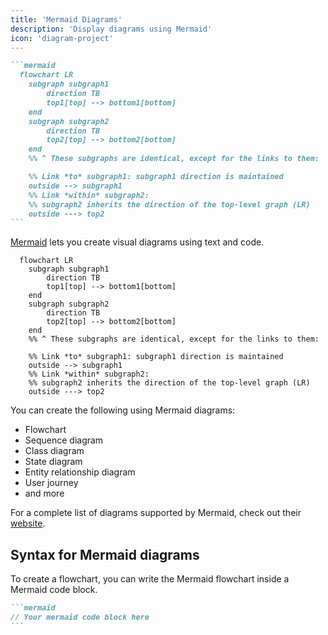 ```yaml
---
title: 'Mermaid Diagrams'
description: 'Display diagrams using Mermaid'
icon: 'diagram-project'
---
```


<RequestExample>

````md Mermaid Flowchart Example
```mermaid
  flowchart LR
    subgraph subgraph1
        direction TB
        top1[top] --> bottom1[bottom]
    end
    subgraph subgraph2
        direction TB
        top2[top] --> bottom2[bottom]
    end
    %% ^ These subgraphs are identical, except for the links to them:

    %% Link *to* subgraph1: subgraph1 direction is maintained
    outside --> subgraph1
    %% Link *within* subgraph2:
    %% subgraph2 inherits the direction of the top-level graph (LR)
    outside ---> top2
```
````

</RequestExample>

[Mermaid](https://mermaid.js.org/) lets you create visual diagrams using text and code.

```mermaid
  flowchart LR
    subgraph subgraph1
        direction TB
        top1[top] --> bottom1[bottom]
    end
    subgraph subgraph2
        direction TB
        top2[top] --> bottom2[bottom]
    end
    %% ^ These subgraphs are identical, except for the links to them:

    %% Link *to* subgraph1: subgraph1 direction is maintained
    outside --> subgraph1
    %% Link *within* subgraph2:
    %% subgraph2 inherits the direction of the top-level graph (LR)
    outside ---> top2
```

You can create the following using Mermaid diagrams:

- Flowchart
- Sequence diagram
- Class diagram
- State diagram
- Entity relationship diagram
- User journey
- and more

For a complete list of diagrams supported by Mermaid, check out their [website](https://mermaid.js.org/).

## Syntax for Mermaid diagrams

To create a flowchart, you can write the Mermaid flowchart inside a Mermaid code block.

````md
```mermaid
// Your mermaid code block here
```
````